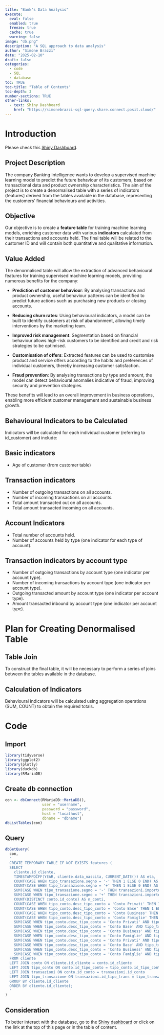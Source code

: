 ```yaml
---
title: "Bank's Data Analysis"
execute:
  eval: false
  enabled: true
  freeze: true
  cache: true
  warning: false
image: "db.png"
description: "A SQL approach to data analysis"
author: "Simone Brazzi"
date: "2025-02-10"
draft: false
categories:
  - code
  - SQL
  - database
toc: TRUE
toc-title: "Table of Contents"
toc-depth: 3
number-sections: TRUE
other-links:
  - text: Shiny Dashboard
    href: "https://simonebrazzi-sql-query.share.connect.posit.cloud/"
---
```


# Introduction

::: callout.important
Please check this [Shiny Dashboard](https://simonebrazzi-sql-query.share.connect.posit.cloud/).
:::

## Project Description

The company Banking Intelligence wants to develop a supervised machine learning model to predict the future behaviour of its customers, based on transactional data and product ownership characteristics. The aim of the project is to create a denormalised table with a series of indicators (features) derived from the tables available in the database, representing the customers' financial behaviours and activities.

## Objective

Our objective is to create a **feature table** for training machine learning models, enriching customer data with various **indicators** calculated from their transactions and accounts held. The final table will be related to the customer ID and will contain both quantitative and qualitative information.

## Value Added

The denormalised table will allow the extraction of advanced behavioural features for training supervised machine learning models, providing numerous benefits for the company:

-   **Prediction of customer behaviour**: By analysing transactions and product ownership, useful behaviour patterns can be identified to predict future actions such as purchasing new products or closing accounts.

-   **Reducing churn rates**: Using behavioural indicators, a model can be built to identify customers at risk of abandonment, allowing timely interventions by the marketing team.

-   **Improved risk management**: Segmentation based on financial behaviour allows high-risk customers to be identified and credit and risk strategies to be optimised.

-   **Customisation of offers**: Extracted features can be used to customise product and service offers according to the habits and preferences of individual customers, thereby increasing customer satisfaction.

-   **Fraud prevention**: By analysing transactions by type and amount, the model can detect behavioural anomalies indicative of fraud, improving security and prevention strategies.

These benefits will lead to an overall improvement in business operations, enabling more efficient customer management and sustainable business growth.

## Behavioural Indicators to be Calculated

Indicators will be calculated for each individual customer (referring to id_customer) and include:

## Basic indicators

-   Age of customer (from customer table)

## Transaction indicators

-   Number of outgoing transactions on all accounts.
-   Number of incoming transactions on all accounts.
-   Total amount transacted out on all accounts.
-   Total amount transacted incoming on all accounts.

## Account Indicators

-   Total number of accounts held.
-   Number of accounts held by type (one indicator for each type of account).

## Transaction indicators by account type

-   Number of outgoing transactions by account type (one indicator per account type).
-   Number of incoming transactions by account type (one indicator per account type).
-   Outgoing transacted amount by account type (one indicator per account type).
-   Amount transacted inbound by account type (one indicator per account type).

# Plan for Creating Denormalised Table

## Table Join

To construct the final table, it will be necessary to perform a series of joins between the tables available in the database.

## Calculation of Indicators

Behavioural indicators will be calculated using aggregation operations (SUM, COUNT) to obtain the required totals.

# Code

## Import

```r
library(tidyverse)
library(ggplot2)
library(plotly)
library(duckdb)
library(RMariaDB)
```

## Create db connection

```r
con <- dbConnect(RMariaDB::MariaDB(),
                 user = "username",
                 password = "password",
                 host = "localhost",
                 dbname = "dbname")
dbListTables(con)
```

## Query

```r
dbGetQuery(
  con,
  "
  CREATE TEMPORARY TABLE IF NOT EXISTS features (
  SELECT 
    cliente.id_cliente,
    TIMESTAMPDIFF(YEAR, cliente.data_nascita, CURRENT_DATE()) AS eta,
    COUNT(CASE WHEN tipo_transazione.segno = '-' THEN 1 ELSE 0 END) AS n_transazioni_uscita,
    COUNT(CASE WHEN tipo_transazione.segno = '+' THEN 1 ELSE 0 END) AS n_transazioni_entrata,
    SUM(CASE WHEN tipo_transazione.segno = '-' THEN transazioni.importo ELSE 0 END) AS tot_uscita,
    SUM(CASE WHEN tipo_transazione.segno = '+' THEN transazioni.importo ELSE 0 END) AS tot_entrata,
    COUNT(DISTINCT conto.id_conto) AS n_conti,
    COUNT(CASE WHEN tipo_conto.desc_tipo_conto = 'Conto Privati' THEN 1 ELSE 0 END) AS n_conto_privati,
    COUNT(CASE WHEN tipo_conto.desc_tipo_conto = 'Conto Base' THEN 1 ELSE 0 END) AS n_conto_base,
    COUNT(CASE WHEN tipo_conto.desc_tipo_conto = 'Conto Business' THEN 1 ELSE 0 END) AS n_conto_business,
    COUNT(CASE WHEN tipo_conto.desc_tipo_conto = 'Conto Famiglie' THEN 1 ELSE 0 END) AS n_conto_famiglie,
    SUM(CASE WHEN tipo_conto.desc_tipo_conto = 'Conto Privati' AND tipo_transazione.segno = '-' THEN transazioni.importo ELSE 0 END) AS tot_uscita_conto_privati,
    SUM(CASE WHEN tipo_conto.desc_tipo_conto = 'Conto Base' AND tipo_transazione.segno = '-' THEN transazioni.importo ELSE 0 END) AS tot_uscita_conto_base,
    SUM(CASE WHEN tipo_conto.desc_tipo_conto = 'Conto Business' AND tipo_transazione.segno = '-' THEN transazioni.importo ELSE 0 END) AS tot_uscita_conto_business,
    SUM(CASE WHEN tipo_conto.desc_tipo_conto = 'Conto Famiglie' AND tipo_transazione.segno = '-' THEN transazioni.importo ELSE 0 END) AS tot_uscita_conto_famiglie,
    SUM(CASE WHEN tipo_conto.desc_tipo_conto = 'Conto Privati' AND tipo_transazione.segno = '+' THEN transazioni.importo ELSE 0 END) AS tot_entrata_conto_privati,
    SUM(CASE WHEN tipo_conto.desc_tipo_conto = 'Conto Base' AND tipo_transazione.segno = '+' THEN transazioni.importo ELSE 0 END) AS tot_entrata_conto_base,
    SUM(CASE WHEN tipo_conto.desc_tipo_conto = 'Conto Business' AND tipo_transazione.segno = '+' THEN transazioni.importo ELSE 0 END) AS tot_entrata_conto_business,
    SUM(CASE WHEN tipo_conto.desc_tipo_conto = 'Conto Famiglie' AND tipo_transazione.segno = '+' THEN transazioni.importo ELSE 0 END) AS tot_entrata_conto_famiglie
  FROM cliente
  LEFT JOIN conto ON cliente.id_cliente = conto.id_cliente
  LEFT JOIN tipo_conto ON conto.id_tipo_conto = tipo_conto.id_tipo_conto
  LEFT JOIN transazioni ON conto.id_conto = transazioni.id_conto
  LEFT JOIN tipo_transazione ON transazioni.id_tipo_trans = tipo_transazione.id_tipo_transazione
  GROUP BY cliente.id_cliente
  ORDER BY cliente.id_cliente);
  "
)
```

## Consideration

To better interact with the database, go to the [Shiny dashboard](https://simonebrazzi-sql-query.share.connect.posit.cloud/) or click on the link at the top of this page or in the table of content.
